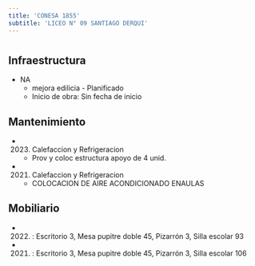 ```yaml
---
title: 'CONESA 1855'
subtitle: 'LICEO N° 09 SANTIAGO DERQUI'
---
```


#
## Infraestructura

* NA 
    + mejora edilicia - Planificado 
    + Inicio de obra: Sin fecha de inicio 






## Mantenimiento

*  (2023) Calefaccion y Refrigeracion 
    + Prov y coloc estructura apoyo de 4 unid.

*  (2021) Calefaccion y Refrigeracion 
    + COLOCACION DE AIRE ACONDICIONADO ENAULAS





## Mobiliario

*  (2022) : Escritorio 3, Mesa pupitre doble 45, Pizarrón 3, Silla escolar 93 

*  (2021) : Escritorio 3, Mesa pupitre doble 45, Pizarrón 3, Silla escolar 106 



